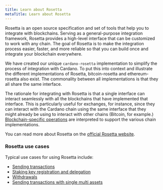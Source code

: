 ---
title: Learn about Rosetta
metaTitle: Learn about Rosetta
---

Rosetta is an open source specification and set of tools that help you to integrate with blockchains. Serving as a general-purpose integration framework, Rosetta provides a high-level interface that can be customized to work with any chain. The goal of Rosetta is to make the integration process easier, faster, and more reliable so that you can build once and integrate your blockchain everywhere.

We have created our unique `cardano-rosetta` implementation to simplify the process of integration with Cardano. To put this into context and illustrate the different implementations of Rosetta, bitcoin-rosetta and ethereum-rosetta also exist. The commonality between all implementations is that they all share the same interface.

The rationale for integrating with Rosetta is that a single interface can interact seamlessly with all the blockchains that have implemented that interface. This is particularly useful for exchanges, for instance, since they can interact with the Cardano chain using the same interface that they might already be using to interact with other chains (Bitcoin, for example.) [Blockchain-specific operations](https://www.rosetta-api.org/docs/1.4.4/models/Operation.html) are interpreted to support the various chain implementations. 

You can read more about Rosetta on the [official Rosetta website](https://www.rosetta-api.org/).

### Rosetta use cases
Typical use cases for using Rosetta include:
- [Sending transactions](https://github.com/input-output-hk/cardano-rosetta/tree/master/examples#transaction-sending)
- [Staking key registration and delegation](https://github.com/input-output-hk/cardano-rosetta/tree/master/examples#staking-key-registration-and-delegation)
- [Withdrawals](https://github.com/input-output-hk/cardano-rosetta/tree/master/examples#withdrawals)
- [Sending transactions with single multi assets](https://github.com/input-output-hk/cardano-rosetta/tree/master/examples#sending-transactions-with-single-multi-assets)

